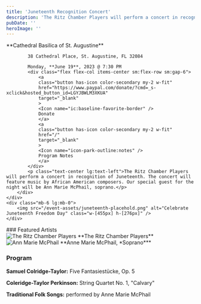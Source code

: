 ```yaml
---
title: 'Juneteenth Recognition Concert'
description: 'The Ritz Chamber Players will perform a concert in recognition of Juneteenth. The concert will feature music by African American composers. Our special guest for the night will be Ann Marie McPhail, soprano.'
pubDate: ''
heroImage: ''
---
```



<div class="flex flex-col-reverse items-center lg:flex-row justify-between">
    <div>
        <div class="flex flex-col gap-4 max-w-[665px] items-center lg:items-start text-center sm:text-left">
            **Cathedral Basilica of St. Augustine**
            
            38 Cathedral Place, St. Augustine, FL 32084

            Monday, **June 19**, 2023 @ 7:30 PM
            <div class="flex flex-col items-center sm:flex-row sm:gap-6">
                <a
                class="button has-icon color-secondary my-2 w-fit"
                href="https://www.paypal.com/donate/?cmd=_s-xclick&hosted_button_id=LGYJBWLM3XKUA"
                target="_blank"
                >
                <Icon name="ic:baseline-favorite-border" />
                Donate
                </a>
                <a
                class="button has-icon color-secondary my-2 w-fit"
                href="/"
                target="_blank"
                >
                <Icon name="icon-park-outline:notes" />
                Program Notes
                </a>
            </div>
            <p class="text-center lg:text-left">The Ritz Chamber Players will perform a concert in recognition of Juneteenth. The concert will feature music by African American composers. Our special guest for the night will be Ann Marie McPhail, soprano.</p>
        </div>
    </div>
    <div class="mb-6 lg:mb-0">
        <img src="/event-assets/juneteenth-placehold.png" alt="Celebrate Juneteenth Freedom Day" class="w-[455px] h-[276px]" />
    </div>

</div>

<div class="flex flex-col items-center lg:items-start lg:flex-row custom:justify-center custom:gap-5 post-custom:justify-between post-custom:gap-0 py-8 border-b-2 border-neutral-900 dark:border-neutral-300 mb-10 lg:mb-12">
    <div class="flex flex-col text-center lg:text-left">
        ### Featured Artists
        <div class="flex flex-col items-center sm:items-start sm:flex-row gap-10 my-4">
            <div>
                <img src="/event-assets/ritz.jpg" alt="The Ritz Chamber Players" class="w-[300px] h-[300px]" />
                **The Ritz Chamber Players**
            </div>
            <div>
                <img src="/event-assets/ann-marie-mcphail.png" alt="Ann Marie McPhail" class="w-[200px] h-[300px] pl-7 lg:pl-0" />
                **Anne Marie McPhail, *Soprano***
            </div>
        </div>
    </div>
    <div class="flex flex-col sm:text-center lg:text-left pt-6 lg:pt-0">
        <h3 class="text-center xl:text-left">Program</h3>
        <div class="flex flex-col gap-6 my-4 text-center post-custom:text-left">
            <p class="flex flex-col custom:flex-col post-custom:flex-row gap-2"><span><strong>Samuel Colridge-Taylor:</strong></span><span> Five Fantasiestücke, Op. 5</span></p>
            <p class="flex flex-col custom:flex-col post-custom:flex-row gap-2"><span><strong>Coleridge-Taylor Perkinson:</strong></span><span> String Quartet No. 1, "Calvary"</span></p>
            <p class="flex flex-col custom:flex-col post-custom:flex-row gap-2"><span><strong>Traditional Folk Songs:</strong></span><span> performed by Anne Marie McPhail</span></p>
        </div>
    </div>

</div>

